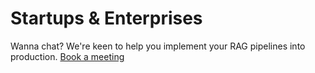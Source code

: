 # Startups & Enterprises

Wanna chat? We're keen to help you implement your RAG pipelines into production.
[Book a meeting](https://calendly.com/sciphi-ai/demo)
